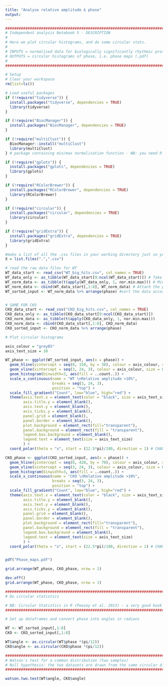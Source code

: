 ---
title: "Analyse relative amplitude & phase"
output: 
---

```{r}
#######################################################################################################################################
# Independent analysis Notebook 5 - DESCRIPTION
#
# Here we plot circular histograms, and do some circular stats.
#
# INPUTS = normalised data for biologically significantly rhythmic proteins (.csv)
# OUTPUTS = circular histograms of phase, i.e. phase maps (.pdf)
# 
#######################################################################################################################################
```

```{r}
# Setup
# Clear your workspace
rm(list=ls())

# Load useful packages
if (!require("tidyverse")) {
  install.packages("tidyverse", dependencies = TRUE)
  library(tidyverse)
} 

if (!require("BiocManager")) {
  install.packages("BiocManager", dependencies = TRUE)
}

if (!require("multiClust")) {
  BiocManager::install("multiClust")
  library(multiClust)
} # package containing min/max normalisation function - NB: you need R version ≥ 3.6.0 for this!

if (!require("gplots")) {
  install.packages("gplots", dependencies = TRUE)
  library(gplots)
}

if (!require("RColorBrewer")) {
  install.packages("RColorBrewer", dependencies = TRUE)
  library(RColorBrewer)
}

if (!require("circular")) {
  install.packages("circular", dependencies = TRUE)
  library(circular)
}

if (!require("gridExtra")) {
  install.packages("gridExtra", dependencies = TRUE)
  library(gridExtra)
}

#make a list of all the .csv files in your working directory just so you can see what's going on
X = list.files(".",".csv")

# read the raw data files for WT
WT_data_start <- read_csv("WT_big_hits.csv", col_names = TRUE)
WT_data_only <- as_tibble(WT_data_start[9:ncol(WT_data_start)]) # Take only the data columns
WT_norm_data <- as_tibble(t(apply(WT_data_only, 1, nor.min.max))) # Min-max normalise each protein, then transform the resulting matrix (the apply function gives the results in columns instead of rows), then convert it into a tibble
WT_norm_data <- cbind(WT_data_start[,1:8], WT_norm_data) # Attach the protein names and stats to the min-max normalised data
WT_sorted_input <- WT_norm_data %>% arrange(phase) #sort the data according to phase


# SAME FOR CKO
CKO_data_start <- read_csv("CKO_big_hits.csv", col_names = TRUE)
CKO_data_only <- as_tibble(CKO_data_start[9:ncol(CKO_data_start)])
CKO_norm_data <- as_tibble(t(apply(CKO_data_only, 1, nor.min.max)))
CKO_norm_data <- cbind(CKO_data_start[,1:8], CKO_norm_data)
CKO_sorted_input <- CKO_norm_data %>% arrange(phase)

```


```{r}
# Plot circular histograms

axis_colour = "grey85"
axis_text_size = 10

WT_phase <- ggplot(WT_sorted_input, aes(x = phase)) + 
  geom_hline(yintercept = seq(0, 150, by = 30), colour = axis_colour, size = 0.2) +
  geom_vline(xintercept = seq(3, 24, 3), colour = axis_colour, size = 0.2) +
  geom_histogram(binwidth=3, aes(fill = ..count..)) +
  scale_x_continuous(name = "WT \nRelative amplitude >10%",
                     breaks = seq(3, 24, 3),
                     position = "top") +
  scale_fill_gradient("Count", low="blue", high="red") +
  theme(axis.text.x = element_text(color = "black", size = axis_text_size, vjust = 0),
        axis.title.y = element_blank(), 
        axis.text.y = element_blank(),
        axis.ticks.y = element_blank(),
        panel.grid = element_blank(),
        panel.border = element_blank(),
        plot.background = element_rect(fill="transparent"),
        panel.background = element_rect(fill = "transparent"),
        legend.box.background = element_blank(),
        legend.text = element_text(size = axis_text_size)
        ) +
  coord_polar(theta = "x", start = (22.5*pi)/180, direction = 1) # CHANGE THE ANGLE IN TO ALTER ROTATION - must be in radians, or just add to the formula

CKO_phase <- ggplot(CKO_sorted_input, aes(x = phase)) + 
  geom_hline(yintercept = seq(0, 420, by = 70), colour = axis_colour, size = 0.2) +
  geom_vline(xintercept = seq(3, 24, 3), colour = axis_colour, size = 0.2) +
  geom_histogram(binwidth=3, aes(fill = ..count..)) +
  scale_x_continuous(name = "CKO \nRelative amplitude >10%",
                     breaks = seq(3, 24, 3),
                     position = "top") +
  scale_fill_gradient("Count", low="blue", high="red") +
  theme(axis.text.x = element_text(color = "black", size = axis_text_size, vjust = 0),
        axis.title.y = element_blank(), 
        axis.text.y = element_blank(),
        axis.ticks.y = element_blank(),
        panel.grid = element_blank(),
        panel.border = element_blank(),
        plot.background = element_rect(fill="transparent"),
        panel.background = element_rect(fill = "transparent"),
        legend.box.background = element_blank(),
        legend.text = element_text(size = axis_text_size)
        ) +
  coord_polar(theta = "x", start = (22.5*pi)/180, direction = 1) # CHANGE THE ANGLE IN TO ALTER ROTATION - must be in radians, or just add to the formula


pdf("Phase_maps.pdf")

grid.arrange(WT_phase, CKO_phase, nrow = 1)

dev.off()
grid.arrange(WT_phase, CKO_phase, nrow = 1)

```

```{r}
#######################################################################################################################################
# Do circular statistics

# NB: Circular Statistics in R (Pewsey et al. 2013) - a very good book to read, and justification for the analysis method.
#######################################################################################################################################

# Set up dataframes and convert phase into angles in radians

WT <- WT_sorted_input[,1:8]
CKO <- CKO_sorted_input[,1:8]

WT$angle <- as.circular(WT$phase *(pi/12))
CKO$angle <- as.circular(CKO$phase *(pi/12))

#######################################################################################################################################
# Watson's test for a common distribution (two samples)
# Null hypothesis: the two datasets are drawn from the same circular distribution.
#######################################################################################################################################

watson.two.test(WT$angle, CKO$angle)

```
